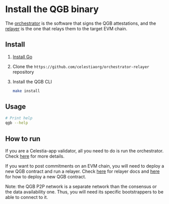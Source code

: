 # Install the QGB binary


The [orchestrator](../qgb-orchestrator) is the software that signs the
QGB attestations, and the [relayer](../qgb-relayer) is the one that
relays them to the target EVM chain.

## Install

1. [Install Go](https://go.dev/doc/install) <InlineText constant={constants.golangQGB} />
2. Clone the `https://github.com/celestiaorg/orchestrator-relayer` repository
3. Install the QGB CLI

    ```sh
    make install
    ```

## Usage

```sh
# Print help
qgb --help
```

## How to run

If you are a Celestia-app validator, all you need to do is run the
orchestrator. Check [here](../qgb-orchestrator) for more details.

If you want to post commitments on an EVM chain, you will need to deploy
a new QGB contract and run a relayer. Check [here](../qgb-relayer) for
relayer docs and [here](../qgb-deploy) for how to deploy a new QGB
contract.

Note: the QGB P2P network is a separate network than the consensus or
the data availability one. Thus, you will need its specific
bootstrappers to be able to connect to it.
